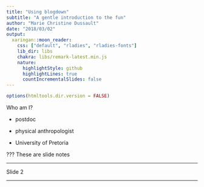 ```yaml
---
title: "Using blogdown"
subtitle: "A gentle introduction to the fun"
author: "Marie Christine Dussault"
date: "2018/03/02"
output:
  xaringan::moon_reader:
    css: ["default", "rladies", "rladies-fonts"]
    lib_dir: libs
    chakra: libs/remark-latest.min.js
    nature:
      highlightStyle: github
      highlightLines: true
      countIncrementalSlides: false
---
```


```r
options(htmltools.dir.version = FALSE)
```

Who am I?

- postdoc

- physical anthropologist

- University of Pretoria

???
These are slide notes

---

Slide 2

---
